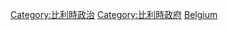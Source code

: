 {{Commonscat|International relations of Belgium}}

[[Category:比利時政治|Category:比利時政治]]
[[Category:比利時政府|Category:比利時政府]]
[[Category:欧洲各国外交|Belgium]]